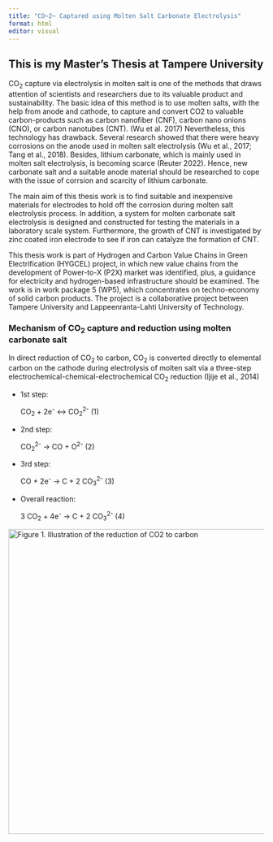 ```yaml
---
title: "CO~2~ Captured using Molten Salt Carbonate Electrolysis"
format: html
editor: visual
---
```


## This is my Master's Thesis at Tampere University

CO~2~ capture via electrolysis in molten salt is one of the methods that draws attention of scientists and researchers due to its valuable product and sustainability. The basic idea of this method is to use molten salts, with the help from anode and cathode, to capture and convert CO2 to valuable carbon-products such as carbon nanofiber (CNF), carbon nano onions (CNO), or carbon nanotubes (CNT). (Wu et al. 2017) Nevertheless, this technology has drawback. Several research showed that there were heavy corrosions on the anode used in molten salt electrolysis (Wu et al., 2017; Tang et al., 2018). Besides, lithium carbonate, which is mainly used in molten salt electrolysis, is becoming scarce (Reuter 2022). Hence, new carbonate salt and a suitable anode material should be researched to cope with the issue of corrsion and scarcity of lithium carbonate.

The main aim of this thesis work is to find suitable and inexpensive materials for electrodes to hold off the corrosion during molten salt electrolysis process. In addition, a system for molten carbonate salt electrolysis is designed and constructed for testing the materials in a laboratory scale system. Furthermore, the growth of CNT is investigated by zinc coated iron electrode to see if iron can catalyze the formation of CNT.

This thesis work is part of Hydrogen and Carbon Value Chains in Green Electrification (HYGCEL) project, in which new value chains from the development of Power-to-X (P2X) market was identified, plus, a guidance for electricity and hydrogen-based infrastructure should be examined. The work is in work package 5 (WP5), which concentrates on techno-economy of solid carbon products. The project is a collaborative project between Tampere University and Lappeenranta-Lahti University of Technology.

### Mechanism of CO~2~ capture and reduction using molten carbonate salt

In direct reduction of CO~2~ to carbon, CO~2~ is converted directly to elemental carbon on the cathode during electrolysis of molten salt via a three-step electrochemical-chemical-electrochemical CO~2~ reduction (Ijije et al., 2014)

-   1st step:

    CO~2~ + 2e^-^ \<-\> CO~2~^2-^ (1)

-   2nd step:

    CO~2~^2-^ -\> CO + O^2-^ (2)

-   3rd step:

    CO + 2e^-^ -\> C + 2 CO~3~^2-^ (3)

-   Overall reaction:

    3 CO~2~ + 4e^-^ -\> C + 2 CO~3~^2-^ (4)

::: {html}
<img src="images/co2_capture.png" alt="Figure 1. Illustration of the reduction of CO2 to carbon" width="600px"/>
:::
